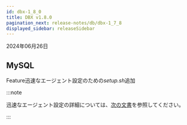 ```yaml
---
id: dbx-1_8_0
title: DBX v1.8.0
pagination_next: release-notes/db/dbx-1_7_8
displayed_sidebar: releaseSidebar
---
```


2024年06月26日

## MySQL

<Status>Feature</Status>迅速なエージェント設定のための*setup.sh*追加

:::note

迅速なエージェント設定の詳細については、[次の文書](../../mysql/install-agent-quick-setup)を参照してください。

:::
